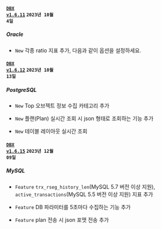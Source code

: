 #### <code class='changelog-service'><a href="https://docs.whatap.io/release-notes/dbx/dbx-1_6_11">DBX v1.6.11</a></code> <code class='changelog-date'>2023년 10월 4일</code>

##### Oracle​

- <code class="New">New</code> 각종 ratio 지표 추가, 다음과 같이 옵션을 설정하세요.

#### <code class='changelog-service'><a href="https://docs.whatap.io/release-notes/dbx/dbx-1_6_12">DBX v1.6.12</a></code> <code class='changelog-date'>2023년 10월 13일</code>

##### PostgreSQL​

- <code class="New">New</code> Top 오브젝트 정보 수집 카테고리 추가

- <code class="New">New</code> 플랜(Plan) 실시간 조회 시 json 형태로 조회하는 기능 추가

- <code class="New">New</code> 테이블 레이아웃 실시간 조회

#### <code class='changelog-service'><a href="https://docs.whatap.io/release-notes/dbx/dbx-1_6_15">DBX v1.6.15</a></code> <code class='changelog-date'>2023년 12월 09일</code>

##### MySQL​

- <code class="Feature">Feature</code> <code>trx_rseg_history_len</code>(MySQL 5.7 버전 이상 지원), <code>active_transactions</code>(MySQL 5.5 버전 이상 지원) 지표 추가

- <code class="Feature">Feature</code> DB 파라미터를 5초마다 수집하는 기능 추가

- <code class="Feature">Feature</code> plan 전송 시 json 포맷 전송 추가

